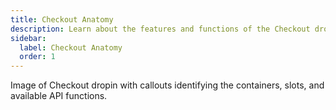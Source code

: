 ```yaml
---
title: Checkout Anatomy
description: Learn about the features and functions of the Checkout dropin.
sidebar:
  label: Checkout Anatomy
  order: 1
---
```


Image of Checkout dropin with callouts identifying the containers, slots, and available API functions.
